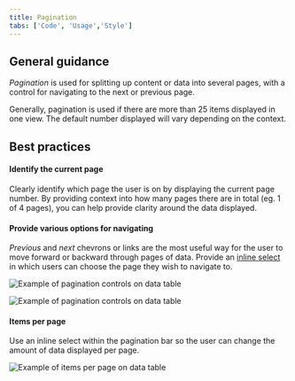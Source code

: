 ```yaml
---
title: Pagination
tabs: ['Code', 'Usage','Style']
---
```

## General guidance

_Pagination_ is used for splitting up content or data into several pages, with a control for navigating to the next or previous page.

Generally, pagination is used if there are more than 25 items displayed in one view. The default number displayed will vary depending on the context.

## Best practices

#### Identify the current page

Clearly identify which page the user is on by displaying the current page number. By providing context into how many pages there are in total (eg. 1 of 4 pages), you can help provide clarity around the data displayed.

#### Provide various options for navigating

_Previous_ and _next_ chevrons or links are the most useful way for the user to move forward or backward through pages of data. Provide an [inline select](/components/select) in which users can choose the page they wish to navigate to.

<ImageComponent cols="8">

![Example of pagination controls on data table](images/pagination-usage-1.png)

</ImageComponent>

<ImageComponent cols="8">

![Example of pagination controls on data table](images/pagination-usage-1.png)

</ImageComponent>

#### Items per page

Use an inline select within the pagination bar so the user can change the amount of data displayed per page.

<ImageComponent cols="8">

![Example of items per page on data table](images/pagination-usage-2.png)

</ImageComponent>